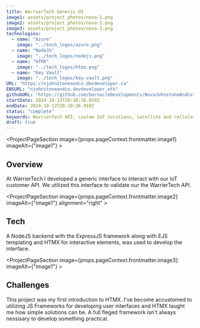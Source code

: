 ```yaml
---
title: WarrierTech Generic UI
image1: assets/project_photos/nova-1.png
image2: assets/project_photos/nova-2.png
image3: assets/project_photos/nova-3.png
technologies:
  - name: "Azure"
    image: "../tech_logos/azure.png"
  - name: "NodeJS"
    image: "../tech_logos/nodejs.png"
  - name: "HTMX"
    image: "../tech_logos/htmx.png"
  - name: "Key Vault"
    image: "../tech_logos/key-vault.png"
URL: "https://njohnstoneandco.devdeveloper.ca"
ENSURL: "njohnstoneandco.devdeveloper.eth"
githubURL: "https://github.com/barnacleDevelopments/NovaJohnstoneAndCo"
startDate: 2024-10-13T20:10:36.919Z
endDate: 2024-10-13T20:10:36.919Z
status: "complete"
keywords: WarrierTech API, custom IoT solutions, satellite and cellular IoT, IoT data integration, environmental monitoring IoT, telematics API, industrial IoT API, Azure Functions, CosmosDB, secure IoT data, flexible JSON API, third-party IoT integration, digital and analog sensor API, device management IoT, cloud IoT storage, Devin Davis
draft: true
---
```


<ProjectPageSection image={props.pageContext.frontmatter.image1} imageAlt={"image1"} >

## Overview

At WarrierTech I developed a generic interface to interact with our IoT customer API. We utilized this interface to validate our the WarrierTech API.
</ProjectPageSection>

<ProjectPageSection image={props.pageContext.frontmatter.image2} imageAlt={"image1"} alignment="right" >

## Tech

A NodeJS backend with the ExpressJS framework along with EJS templating and HTMX for interactive elements, was used to develop the interface.
<TechListing technologies={props.pageContext.frontmatter.technologies} />
</ProjectPageSection>

<ProjectPageSection image={props.pageContext.frontmatter.image3} imageAlt={"image1"} >

## Challenges

This project was my first introduction to HTMX. I've become accustomed to utilizing JS Frameworks for developing user interfaces and HTMX taught me how simple solutions can be. A full fleged framework isn't always nessisary to develop something practical.
</ProjectPageSection>
